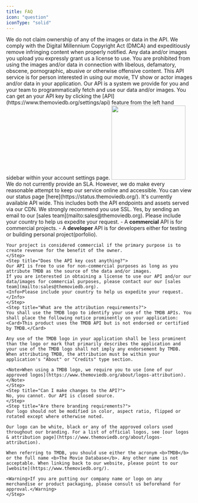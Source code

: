 ```yaml
---
title: FAQ
icon: "question"
iconType: "solid"
---
```

<Info title="API Legal Notice" icon="gavel" iconType="solid">
    We do not claim ownership of any of the images or data in the API. We comply with the Digital Millennium Copyright Act (DMCA) and expeditiously remove infringing content when properly notified. 
    Any data and/or images you upload you expressly grant us a license to use. 
    You are prohibited from using the images and/or data in connection with libelous, defamatory, obscene, pornographic, abusive or otherwise offensive content.
</Info>

<Steps>
    <Step title="What is TMDB's API?">
    This API service is for person interested in using our movie, TV show or actor images and/or data in your application. 
    Our API is a system we provide for you and your team to programmatically fetch and use our data and/or images.
    </Step>
    <Step title="How do I Get an API key?">
    You can get an your API key by clicking the [API](https://www.themoviedb.org/settings/api) feature from the left hand sidebar within your account settings page.
    <Frame><img height="200" noZoom src="../images/annotely_image.png" /></Frame>
    </Step>
    <Step title="Is there an SLA?">
    We do not currently provide an SLA. However, we do make every reasonable attempt to keep our service online and accessible. 
     You can view our status page [here](https://status.themoviedb.org/).
    </Step>
    <Step title="What about SSL?">
    It's currently available API wide. This includes both the API endpoints and assets served via our CDN. We strongly recommend you use SSL.
    </Step>
    <Step title="Is there a commercial service?">
    Yes, by sending an email to our [sales team](mailto:sales@themoviedb.org).
    <Info>Please include your country to help us expedite your request.</Info>
    </Step>
    <Step title="What is the difference between a commercial API and a developer API?">
    - A <b>commercial</b> API is for commercial projects.
    - A <b>developer</b> API is for developers either for testing or building personal project(porfolio).
    
    Your project is considered commercial if the primary purpose is to create revenue for the benefit of the owner.
    </Step>
    <Step title="Does the API key cost anything?">
    Our API is free to use for non-commercial purposes as long as you attribute TMDB as the source of the data and/or images.
    If you are interested in obtaining a license to use our API and/or our data/images for commercial purposes, please contact our our [sales team](mailto:sales@themoviedb.org).
    <Info>Please include your country to help us expedite your request.</Info>
    </Step>
    <Step title="What are the attribution requirements?">
    You shall use the TMDB logo to identify your use of the TMDB APIs. You shall place the following notice prominently on your application: 
    <Card>This product uses the TMDB API but is not endorsed or certified by TMDB.</Card>
    
    Any use of the TMDB logo in your application shall be less prominent than the logo or mark that primarily describes the application and your use of the TMDB logo shall not imply any endorsement by TMDB. When attributing TMDB, the attribution must be within your application's "About" or "Credits" type section.

    <Note>When using a TMDB logo, we require you to use [one of our approved logos](https://www.themoviedb.org/about/logos-attribution).</Note>
    </Step>
    <Step title="Can I make changes to the API?">
    No, you cannot. Our API is closed source.   
    </Step>
    <Step title="Are there branding requirements?">
    Our logo should not be modified in color, aspect ratio, flipped or rotated except where otherwise noted.

    Our logo can be white, black or any of the approved colors used throughout our branding. For a list of official logos, see [our logos & attribution page](https://www.themoviedb.org/about/logos-attribution).

    When referring to TMDB, you should use either the acronym <b>TMDB</b> or the full name <b>The Movie Database</b>. Any other name is not acceptable. When linking back to our website, please point to our [website](https://www.themoviedb.org/).

    <Warning>If you are putting our company name or logo on any merchandise or product packaging, please consult us beforehand for approval.</Warning>
    </Step>
</Steps>


